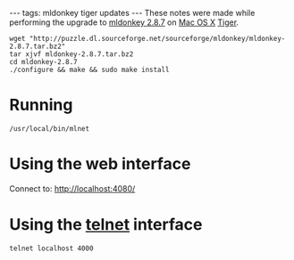 ---
tags: mldonkey tiger updates
---
These notes were made while performing the upgrade to [[mldonkey 2.8.7]] on [[Mac OS X]] [[Tiger]].

<pre>wget "http://puzzle.dl.sourceforge.net/sourceforge/mldonkey/mldonkey-2.8.7.tar.bz2"
tar xjvf mldonkey-2.8.7.tar.bz2 
cd mldonkey-2.8.7
./configure && make && sudo make install</pre>

= Running =

<pre>/usr/local/bin/mlnet</pre>

= Using the web interface =

Connect to: http://localhost:4080/

= Using the [[telnet]] interface =

<pre>telnet localhost 4000</pre>
